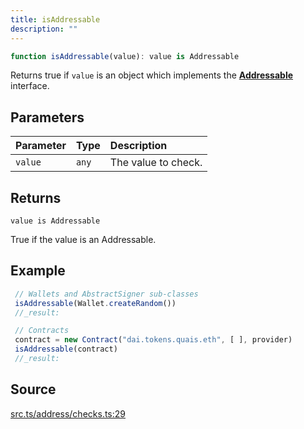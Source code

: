 ```yaml
---
title: isAddressable
description: ""
---
```


```ts
function isAddressable(value): value is Addressable
```

Returns true if `value` is an object which implements the
 [**Addressable**](../interfaces/Addressable) interface.

## Parameters

| Parameter | Type | Description |
| :------ | :------ | :------ |
| `value` | `any` | The value to check. |

## Returns

`value is Addressable`

True if the value is an Addressable.

## Example

```js
 // Wallets and AbstractSigner sub-classes
 isAddressable(Wallet.createRandom())
 //_result:

 // Contracts
 contract = new Contract("dai.tokens.quais.eth", [ ], provider)
 isAddressable(contract)
 //_result:
 ```

## Source

[src.ts/address/checks.ts:29](https://github.com/dominant-strategies/quais-6.js/blob/3f482dd134064d41657ff7dc9ba8162f741c9c83/src.ts/address/checks.ts#L29)
